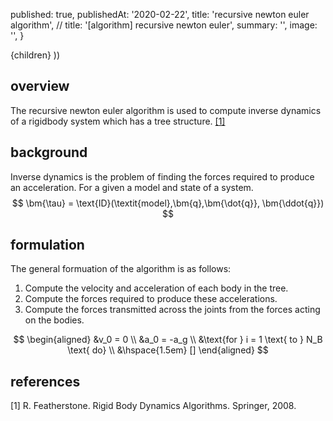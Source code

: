 
  published: true,
  publishedAt: '2020-02-22',
  title: 'recursive newton euler algorithm',
  // title: '[algorithm] recursive newton euler',
  summary: '',
  image: '',
}

  <BlogPost path={router.pathname} meta={meta}>
    {children}
  </BlogPost>
))

## overview

The recursive newton euler algorithm is used to compute inverse dynamics of a
rigidbody system which has a tree structure. [[1]](#references-1)

<!--
What problem the algorithm is solving.
What the formulation of that problem is.
What is the input to the algorithm.
What is the output of the algorithm.
What is the space/time complexity of the algorithm.
-->

## background


Inverse dynamics is the problem of finding the forces required to produce an
acceleration. For a  given a model and state of a system.
$$
\bm{\tau} = \text{ID}(\textit{model},\bm{q},\bm{\dot{q}}, \bm{\ddot{q}})
$$


<!-- Given a rigidbody system with a tree structure, defined as:
$$
\bm{\tau}: \text{array of torques}
$$ -->





## formulation

The general formuation of the algorithm is as follows:

1. Compute the velocity and acceleration of each body in the tree.
2. Compute the forces required to produce these accelerations.
3. Compute the forces transmitted across the joints from the forces acting on
the bodies.

$$
\begin{aligned}
&v_0 = 0 \\
&a_0 = -a_g \\
&\text{for } i = 1 \text{ to } N_B \text{ do} \\
&\hspace{1.5em} []
\end{aligned}
$$

## references

<Anchor id="references-1">
  [1]  R. Featherstone. Rigid Body Dynamics Algorithms. Springer, 2008.
</Anchor>
